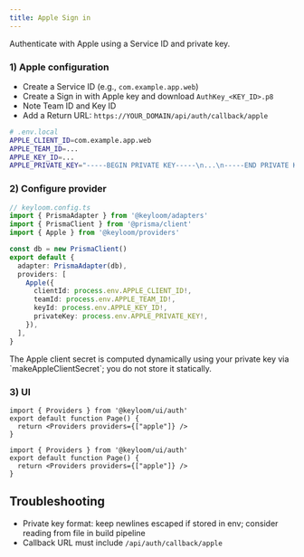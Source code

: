 ```yaml
---
title: Apple Sign in
---
```



Authenticate with Apple using a Service ID and private key.

<Steps>

### 1) Apple configuration

- Create a Service ID (e.g., `com.example.app.web`)
- Create a Sign in with Apple key and download `AuthKey_<KEY_ID>.p8`
- Note Team ID and Key ID
- Add a Return URL: `https://YOUR_DOMAIN/api/auth/callback/apple`

```bash
# .env.local
APPLE_CLIENT_ID=com.example.app.web
APPLE_TEAM_ID=...
APPLE_KEY_ID=...
APPLE_PRIVATE_KEY="-----BEGIN PRIVATE KEY-----\n...\n-----END PRIVATE KEY-----\n"
```

### 2) Configure provider

```ts
// keyloom.config.ts
import { PrismaAdapter } from '@keyloom/adapters'
import { PrismaClient } from '@prisma/client'
import { Apple } from '@keyloom/providers'

const db = new PrismaClient()
export default {
  adapter: PrismaAdapter(db),
  providers: [
    Apple({
      clientId: process.env.APPLE_CLIENT_ID!,
      teamId: process.env.APPLE_TEAM_ID!,
      keyId: process.env.APPLE_KEY_ID!,
      privateKey: process.env.APPLE_PRIVATE_KEY!,
    }),
  ],
}
```

<Callout>
The Apple client secret is computed dynamically using your private key via `makeAppleClientSecret`; you do not store it statically.
</Callout>

### 3) UI

<Tabs>
<Tab value="app" title="App Router">

```tsx
import { Providers } from '@keyloom/ui/auth'
export default function Page() {
  return <Providers providers={["apple"]} />
}
```

</Tab>
<Tab value="pages" title="Pages Router">

```tsx
import { Providers } from '@keyloom/ui/auth'
export default function Page() {
  return <Providers providers={["apple"]} />
}
```

</Tab>
</Tabs>

</Steps>

## Troubleshooting

- Private key format: keep newlines escaped if stored in env; consider reading from file in build pipeline
- Callback URL must include `/api/auth/callback/apple`

